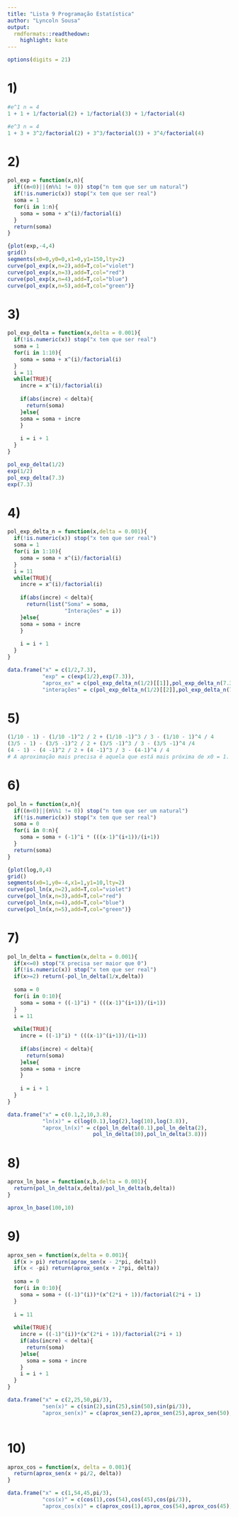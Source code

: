 ```yaml
---
title: "Lista 9 Programação Estatística"
author: "Lyncoln Sousa"
output:
  rmdformats::readthedown:
    highlight: kate
---
```



```r
options(digits = 21)
```

# 1)

```r
#e^1 n = 4
1 + 1 + 1/factorial(2) + 1/factorial(3) + 1/factorial(4)

#e^3 n = 4
1 + 3 + 3^2/factorial(2) + 3^3/factorial(3) + 3^4/factorial(4)
```



# 2)
```r
pol_exp = function(x,n){
  if((n<0)||(n%%1 != 0)) stop("n tem que ser um natural")
  if(!is.numeric(x)) stop("x tem que ser real")
  soma = 1
  for(i in 1:n){
    soma = soma + x^(i)/factorial(i)
  }
  return(soma)
}

{plot(exp,-4,4)
grid()
segments(x0=0,y0=0,x1=0,y1=150,lty=2)
curve(pol_exp(x,n=2),add=T,col="violet")
curve(pol_exp(x,n=3),add=T,col="red")
curve(pol_exp(x,n=4),add=T,col="blue")
curve(pol_exp(x,n=5),add=T,col="green")}
```

# 3)

```r
pol_exp_delta = function(x,delta = 0.001){
  if(!is.numeric(x)) stop("x tem que ser real")
  soma = 1
  for(i in 1:10){
    soma = soma + x^(i)/factorial(i)
  }
  i = 11
  while(TRUE){
    incre = x^(i)/factorial(i)
    
    if(abs(incre) < delta){
      return(soma)
    }else{
    soma = soma + incre
    }
    
    i = i + 1
  }
}

pol_exp_delta(1/2)
exp(1/2)
pol_exp_delta(7.3)
exp(7.3)
```

# 4)

```r
pol_exp_delta_n = function(x,delta = 0.001){
  if(!is.numeric(x)) stop("x tem que ser real")
  soma = 1
  for(i in 1:10){
    soma = soma + x^(i)/factorial(i)
  }
  i = 11
  while(TRUE){
    incre = x^(i)/factorial(i)
    
    if(abs(incre) < delta){
      return(list("Soma" = soma,
                  "Interações" = i))
    }else{
    soma = soma + incre
    }
    
    i = i + 1
  }
}

data.frame("x" = c(1/2,7.3),
           "exp" = c(exp(1/2),exp(7.3)),
           "aprox_ex" = c(pol_exp_delta_n(1/2)[[1]],pol_exp_delta_n(7.3)[[1]]),
           "interações" = c(pol_exp_delta_n(1/2)[[2]],pol_exp_delta_n(7.3)[[2]]))


```


# 5)

```r
(1/10 - 1) - (1/10 -1)^2 / 2 + (1/10 -1)^3 / 3 - (1/10 - 1)^4 / 4
(3/5 - 1) - (3/5 -1)^2 / 2 + (3/5 -1)^3 / 3 - (3/5 -1)^4 /4
(4 - 1) - (4 -1)^2 / 2 + (4 -1)^3 / 3 - (4-1)^4 / 4
# A aproximação mais precisa é aquela que está mais próxima de x0 = 1. Então, temos mais precisão no ponto 3/5 = 0.6, comparado a 1/10 = 0.1 .

```

# 6)

```r
pol_ln = function(x,n){
  if((n<0)||(n%%1 != 0)) stop("n tem que ser um natural")
  if(!is.numeric(x)) stop("x tem que ser real")
  soma = 0
  for(i in 0:n){
    soma = soma + (-1)^i * (((x-1)^(i+1))/(i+1))
  }
  return(soma)
}

{plot(log,0,4)
grid()
segments(x0=1,y0=-4,x1=1,y1=10,lty=2)
curve(pol_ln(x,n=2),add=T,col="violet")
curve(pol_ln(x,n=3),add=T,col="red")
curve(pol_ln(x,n=4),add=T,col="blue")
curve(pol_ln(x,n=5),add=T,col="green")}


```

# 7)

```r
pol_ln_delta = function(x,delta = 0.001){
  if(x<=0) stop("X precisa ser maior que 0")
  if(!is.numeric(x)) stop("x tem que ser real")
  if(x>=2) return(-pol_ln_delta(1/x,delta))
  
  soma = 0
  for(i in 0:10){
    soma = soma + ((-1)^i) * (((x-1)^(i+1))/(i+1))
  }
  i = 11
  
  while(TRUE){
    incre = ((-1)^i) * (((x-1)^(i+1))/(i+1))
    
    if(abs(incre) < delta){
      return(soma)
    }else{
    soma = soma + incre
    }
    
    i = i + 1
  }
}

data.frame("x" = c(0.1,2,10,3.8),
           "ln(x)" = c(log(0.1),log(2),log(10),log(3.8)),
           "aprox_ln(x)" = c(pol_ln_delta(0.1),pol_ln_delta(2),
                           pol_ln_delta(10),pol_ln_delta(3.8)))
```

# 8)

```r
aprox_ln_base = function(x,b,delta = 0.001){
  return(pol_ln_delta(x,delta)/pol_ln_delta(b,delta))
}

aprox_ln_base(100,10)
```
# 9)

```r
aprox_sen = function(x,delta = 0.001){
  if(x > pi) return(aprox_sen(x - 2*pi, delta))
  if(x < -pi) return(aprox_sen(x + 2*pi, delta))
  
  soma = 0
  for(i in 0:10){
    soma = soma + ((-1)^(i))*(x^(2*i + 1))/factorial(2*i + 1)
  }
  
  i = 11
  
  while(TRUE){
    incre = ((-1)^(i))*(x^(2*i + 1))/factorial(2*i + 1)
    if(abs(incre) < delta){
      return(soma)
    }else{
      soma = soma + incre
    }
    i = i + 1
  }
}

data.frame("x" = c(2,25,50,pi/3),
           "sen(x)" = c(sin(2),sin(25),sin(50),sin(pi/3)),
           "aprox_sen(x)" = c(aprox_sen(2),aprox_sen(25),aprox_sen(50),aprox_sen(pi/3)))
           
```


# 10)

```r
aprox_cos = function(x, delta = 0.001){
  return(aprox_sen(x + pi/2, delta))
}

data.frame("x" = c(1,54,45,pi/3),
           "cos(x)" = c(cos(1),cos(54),cos(45),cos(pi/3)),
           "aprox_cos(x)" = c(aprox_cos(1),aprox_cos(54),aprox_cos(45),aprox_cos(pi/3)))
```

